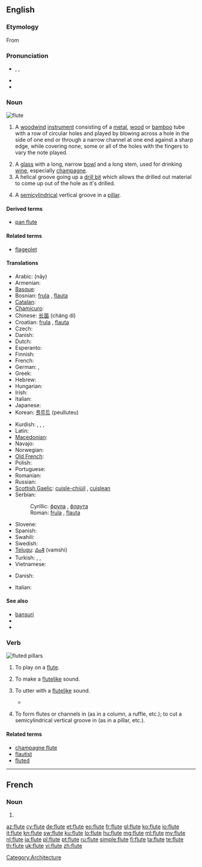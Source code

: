 {{also|flûte}}
==English==

===Etymology===
From {{etyl|fro|en}} {{term|fleüte||lang=fro}}

===Pronunciation===
* {{enPR|floo͞t}}, {{IPA|/fluːt/}}, {{SAMPA|/flu:t/}}
* {{audio|en-us-flute.ogg|Audio (US)}}
* {{rhymes|uːt}}

===Noun===
[[Image:Western_concert_flute.jpg|thumb|flute {{gloss|woodwind instrument}}]]
{{en-noun}}

# {{context|musical instruments}} A [[woodwind]] [[instrument]] consisting of a [[metal]], [[wood]] or [[bamboo]] tube with a row of circular holes and played by blowing across a hole in the side of one end or through a narrow channel at one end against a sharp edge, while covering none, some or all of the holes with the fingers to vary the note played.
# A [[glass]] with a long, narrow [[bowl]] and a long stem, used for drinking [[wine]], especially [[champagne]]. <!--Note: "bowl" is the correct term to use here - confirmed at http://66.102.9.104/search?q=cache:N9GMnphl-vcJ:www.daacs.org/aboutDatabase/pdf/cataloging/Glass.pdf+%22parts+of+a+glass%22+stem&hl=en -->
# A helical groove going up a [[drill bit]] which allows the drilled out material to come up out of the hole as it's drilled.
# {{architecture}} A [[semicylindrical]] vertical groove in a [[pillar]].

====Derived terms====
* [[pan flute]]

====Related terms====
* [[flageolet]]

====Translations====
{{trans-top|woodwind instrument}}
* Arabic: {{Arab|[[ناي]]}} (nāy)
* Armenian: {{t-|hy|ֆլեյտա|tr=fleyta}}
* [[Basque]]: {{t|eu|txirula}}
* Bosnian: [[frula]] {{f}}, [[flauta]] {{f}}
* [[Catalan]]: {{t+|ca|flauta|f}}
* [[Chamicuro]]: {{tø|ccc|ajtakli}}
* Chinese: [[长笛]] (cháng dí)
* Croatian: [[frula]] {{f}}, [[flauta]] {{f}}
* Czech: {{t+|cs|flétna|f}}
* Danish: {{t-|da|fløjte|c}}
* Dutch: {{t+|nl|fluit}}
* Esperanto: {{t-|eo|fluto|xs=Esperanto}}
* Finnish: {{t+|fi|huilu}}
* French: {{t+|fr|flûte|f}}
* German: {{t+|de|Flöte|f}}, {{t+|de|Querflöte|f}}
* Greek: {{t+|el|φλάουτο|n|tr=fláouto}}
* Hebrew: {{t+|he|חליל|m|alt= חָלִיל|tr=khalil}}
* Hungarian: {{t+|hu|fuvola}}
* Irish: {{t-|ga|fliúit|f|xs=Irish}}
* Italian: {{t+|it|flauto|m}}
* Japanese: {{t+|ja|フルート|tr=furūto}}
* Korean: [[플루트]] (peulluteu)
{{trans-mid}}
* Kurdish: {{t+|ku|bilûr|f}}, {{t+|ku|ney|f}}, {{t+|ku|fîq|f}}, {{t+|ku|bilûl|f}}
* Latin: {{t-|la|tibia|f|alt=tībia}}
* [[Macedonian]]: {{t-|mk|флејта|f|tr=fléjta}}
* Navajo: {{tø|nv|tsʼisǫ́ǫ́s}}
* Norwegian: {{t|no|fløyte|f}}
* [[Old French]]: {{tø|fro|fleüte|f}}
* Polish: {{t+|pl|flet|m}}
* Portuguese: {{t+|pt|flauta|f}}
* Romanian: {{t+|ro|flaut|n}}
* Russian: {{t+|ru|флейта|f|tr=fléjta}}
* [[Scottish Gaelic]]: [[cuisle-chiùil]] {{f}}, [[cuislean]] {{m}}
* Serbian:
*: Cyrillic: [[фрула]] {{f}}, [[флаута]] {{f}}
*: Roman: [[frula]] {{f}}, [[flauta]] {{f}}
* Slovene: {{t+|sl|flavta|f}}
* Spanish: {{t+|es|flauta|f}}
* Swahili: {{t+|sw|digali|xs=Swahili}}
* Swedish: {{t+|sv|flöjt}}
* [[Telugu]]: [[వంశి]] (vamshi)
* Turkish: {{t+|tr|zurna}},  {{t+|tr|sipsi}},  {{t|tr|flüt}}
* Vietnamese: {{t|vi|sáo}}
{{trans-bottom}}

{{trans-top|glass}}
* Danish: {{t-|da|fløjte|c}}
{{trans-mid}}
* Italian: {{t|it|flute}}
{{trans-bottom}}

====See also====
* [[bansuri]]
* {{pedialite}}
* {{Wikisource1911Enc Citation|Flute}}

===Verb===
[[Image:Cincinnati-life-insurance-building-detail.jpg|thumb|fluted [[pillar]]s]]
{{en-verb|flutes|fluting|fluted}}

# {{intransitive}} To play on a [[#Noun|flute]].
# {{intransitive}} To make a [[flutelike]] sound.
# {{transitive}} To utter with a [[flutelike]] sound.
#* {{RQ:Wodehouse Offing|XIII|“Oh, there's my precious Poppet,” said Phyllis, as a distant barking reached the ears. “He's asking for his dinner, the sweet little angel. All right, darling, Mother's coming,” she '''fluted''', and buzzed off on the errand of mercy.}}
# {{transitive}} To form flutes or channels in (as in a column, a ruffle, etc.); to cut a semicylindrical vertical groove in (as in a pillar, etc.).

====Related terms====
* [[champagne flute]]
* [[flautist]]
* [[fluted]] {{pos_a}}

[[Category:Architecture]]

----

==French==

===Noun===
{{fr-noun|f}}

# {{alternative spelling of|flûte|lang=fr}}

[[az:flute]]
[[cy:flute]]
[[de:flute]]
[[et:flute]]
[[eo:flute]]
[[fr:flute]]
[[gl:flute]]
[[ko:flute]]
[[io:flute]]
[[it:flute]]
[[kn:flute]]
[[sw:flute]]
[[ku:flute]]
[[lo:flute]]
[[hu:flute]]
[[mg:flute]]
[[ml:flute]]
[[my:flute]]
[[nl:flute]]
[[ja:flute]]
[[pl:flute]]
[[pt:flute]]
[[ru:flute]]
[[simple:flute]]
[[fi:flute]]
[[ta:flute]]
[[te:flute]]
[[th:flute]]
[[uk:flute]]
[[vi:flute]]
[[zh:flute]]